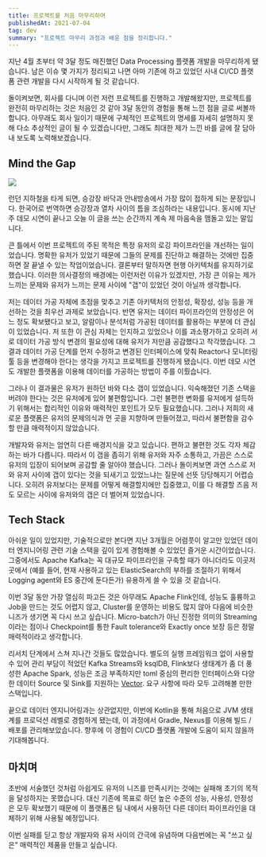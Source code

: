 ```yaml
---
title: 프로젝트를 처음 마무리하며
publishedAt: 2021-07-04
tag: dev
summary: "프로젝트 마무리 과정과 배운 점을 정리합니다."
---
```


지난 4월 초부터 약 3달 정도 매진했던 Data Processing 플랫폼 개발을 마무리하게 됐습니다. 남은 이슈 몇 가지가 정리되고 나면 아마 기존에 하고 있었던 사내 CI/CD 플랫폼 관련 개발을 다시 시작하게 될 것 같습니다.

돌이켜보면, 회사를 다니며 이런 저런 프로젝트를 진행하고 개발해왔지만, 프로젝트를 완전히 마무리하는 것은 처음인 것 같아 3달 동안의 경험을 통해 느낀 점을 글로 써볼까 합니다. 아무래도 회사 일이기 때문에 구체적인 프로젝트의 명세를 자세히 설명하지 못해 다소 추상적인 글이 될 수 있겠습니다만, 그래도 최대한 제가 느낀 바를 글에 잘 담아내 보도록 노력해보겠습니다.

## Mind the Gap

![](/images/kwl-1-1.jpg)

런던 지하철을 타게 되면, 승강장 바닥과 안내방송에서 가장 많이 접하게 되는 문장입니다. 한국어로 번역하면 승강장과 열차 사이의 틈을 조심하라는 내용입니다. 동시에 지난주 데모 시연이 끝나고 오늘 이 글을 쓰는 순간까지 계속 제 마음속을 맴돌고 있는 말입니다.

큰 틀에서 이번 프로젝트의 주된 목적은 특정 유저의 로깅 파이프라인을 개선하는 일이었습니다. 명확한 유저가 있었기 때문에 그들의 문제를 진단하고 해결하는 것에만 집중하면 잘 끝낼 수 있는 작업이었습니다. 결론부터 말하자면 현행 아키텍처를 유지하기로 했습니다. 이러한 의사결정의 배경에는 이런저런 이유가 있겠지만, 가장 큰 이유는 제가 느끼는 문제와 유저가 느끼는 문제 사이에 "갭"이 있었던 것이 아닐까 생각합니다.

저는 데이터 가공 자체에 초점을 맞추고 기존 아키텍처의 안정성, 확장성, 성능 등을 개선하는 것을 최우선 과제로 보았습니다. 반면 유저는 데이터 파이프라인의 안정성은 어느 정도 확보됐다고 보고, 알람이나 분석처럼 가공된 데이터를 활용하는 부분에 더 관심이 있었습니다. 저 또한 이 관심 자체는 인지하고 있었으나 이를 과소평가하고 오히려 서로 데이터 가공 방식 변경의 필요성에 대해 유저가 저만큼 공감했다고 착각했습니다. 그 결과 데이터 가공 단계를 먼저 수정하고 변경된 인터페이스에 맞춰 Reactor나 모니터링 툴 등을 변경해야 한다는 생각을 가지고 프로젝트를 진행하게 됐습니다. 이번 데모 시연도 개발한 플랫폼을 이용해 데이터를 가공하는 방법이 주를 이뤘습니다.

그러나 이 결과물은 유저가 원하던 바와 다소 갭이 있었습니다. 익숙해졌던 기존 스택을 버려야 한다는 것은 유저에게 있어 불편함입니다. 그런 불편한 변화를 유저에게 설득하기 위해서는 합리적인 이유와 매력적인 포인트가 모두 필요했습니다. 그러나 저희의 새로운 플랫폼은 유저의 문제의식과 먼 곳을 지향하며 만들어졌고, 따라서 불편함을 감수할 만큼 매력적이지 않았습니다.

개발자와 유저는 엄연히 다른 배경지식을 갖고 있습니다. 편하고 불편한 것도 각자 체감하는 바가 다릅니다. 따라서 이 갭을 좁히기 위해 유저와 자주 소통하고, 가끔은 스스로 유저의 입장이 되어보며 공감할 줄 알아야 했습니다. 그러나 돌이켜보면 과연 스스로 저와 유저 사이에 갭이 있다는 것을 되새기고 있었느냐는 질문에 선뜻 당당해지기 어렵습니다. 오히려 유저보다는 문제를 어떻게 해결할지에만 집중했고, 이를 다 해결할 즈음 저도 모르는 사이에 유저와의 갭은 더 벌어져 있었습니다.

## Tech Stack

아쉬운 일이 있었지만, 기술적으로만 본다면 지난 3개월은 어렴풋이 알고만 있었던 데이터 엔지니어링 관련 기술 스택을 깊이 있게 경험해볼 수 있었던 즐거운 시간이었습니다. 그중에서도 Apache Kafka는 꼭 대규모 파이프라인을 구축할 때가 아니더라도 이곳저곳에서 (예를 들어, 현재 사용하고 있는 ElasticSearch의 부하를 조절하기 위해서 Logging agent와 ES 중간에 둔다든가) 유용하게 쓸 수 있을 것 같습니다.

이번 3달 동안 가장 열심히 파고든 것은 아무래도 Apache Flink인데, 성능도 훌륭하고 Job을 만드는 것도 어렵지 않고, Cluster를 운영하는 비용도 많지 않아 다음에 비슷한 니즈가 생기면 꼭 다시 쓰고 싶습니다. Micro-batch가 아닌 진정한 의미의 Streaming이라는 점이나 Checkpoint를 통한 Fault tolerance와 Exactly once 보장 등은 정말 매력적이라고 생각합니다.

리서치 단계에서 스쳐 지나간 것들도 많았습니다. 별도의 실행 프레임워크 없이 사용할 수 있어 관리 부담이 적었던 Kafka Streams와 ksqlDB, Flink보다 생태계가 좀 더 풍성한 Apache Spark, 성능은 조금 부족하지만 toml 중심의 편리한 인터페이스와 다양한 데이터 Source 및 Sink를 지원하는 [Vector](https://vector.dev). 요구 사항에 따라 모두 고려해볼 만한 스택입니다.

끝으로 데이터 엔지니어링과는 상관없지만, 이번에 Kotlin을 통해 처음으로 JVM 생태계를 프로덕션 레벨로 경험하게 됐는데, 이 과정에서 Gradle, Nexus를 이용해 빌드 / 배포를 관리해보았습니다. 향후에 이 경험이 CI/CD 플랫폼 개발에 도움이 되지 않을까 기대해봅니다.

## 마치며

초반에 서술했던 것처럼 아쉽게도 유저의 니즈를 만족시키는 것에는 실패해 초기의 목적을 달성하지는 못했습니다. 대신 기존에 목표로 하던 높은 수준의 성능, 사용성, 안정성은 모두 확보했기 때문에 이 플랫폼은 팀 내에서 사용하던 다른 데이터 파이프라인을 대체하기 위해 사용될 예정입니다.

이번 실패를 딛고 항상 개발자와 유저 사이의 간극에 유념하며 다음번에는 꼭 "쓰고 싶은" 매력적인 제품을 만들고 싶습니다.
